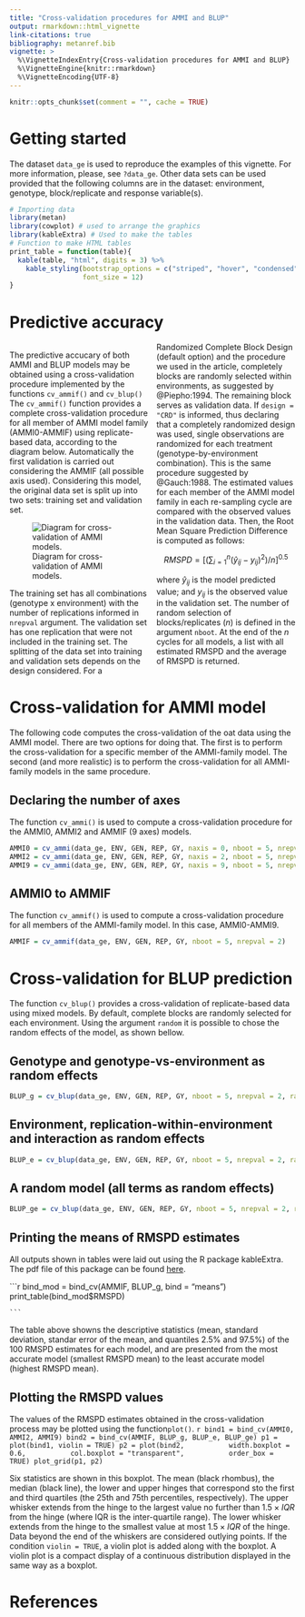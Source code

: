 ```yaml
---
title: "Cross-validation procedures for AMMI and BLUP"
output: rmarkdown::html_vignette
link-citations: true
bibliography: metanref.bib
vignette: >
  %\VignetteIndexEntry{Cross-validation procedures for AMMI and BLUP}
  %\VignetteEngine{knitr::rmarkdown}
  %\VignetteEncoding{UTF-8}
---
```



```r
knitr::opts_chunk$set(comment = "", cache = TRUE)

```


# Getting started
The dataset `data_ge` is used to reproduce the examples of this vignette. For more information, please, see `?data_ge`. Other data sets can be used provided that the following columns are in the dataset: environment, genotype, block/replicate and response variable(s).

<style>
  .col2 {
    columns: 2 200px;         /* number of columns and width in pixels*/
    -webkit-columns: 2 200px; /* chrome, safari */
    -moz-columns: 2 200px;    /* firefox */
  }
  .col3 {
    columns: 3 100px;
    -webkit-columns: 3 100px;
    -moz-columns: 3 100px;
  }
</style>

```r
# Importing data
library(metan)
library(cowplot) # used to arrange the graphics
library(kableExtra) # Used to make the tables
# Function to make HTML tables
print_table = function(table){
  kable(table, "html", digits = 3) %>%
    kable_styling(bootstrap_options = c("striped", "hover", "condensed", "responsive"),
                  font_size = 12)
}
```


# Predictive accuracy 

<div class="col2">
The predictive accucary of both AMMI and BLUP models may be obtained using a cross-validation procedure implemented by the functions `cv_ammif()` and `cv_blup()` The `cv_ammif()` function provides a complete cross-validation procedure for all member of AMMI model family (AMMI0-AMMIF) using replicate-based data, according to the diagram below. Automatically the first validation is carried out considering the AMMIF (all possible axis used). Considering this model, the original data set is split up into two sets: training set and validation set.

![Diagram for cross-validation of AMMI models.](validation.png)

The training set has all combinations (genotype x environment) with the number of replications informed in `nrepval` argument. The validation set has one replication that were not included in the training set. The splitting of the data set into training and validation sets depends on the design considered. For a Randomized Complete Block Design (default option) and the procedure we used in the article, completely blocks are randomly selected within environments, as suggested by @Piepho:1994. The remaining block serves as validation data. If `design = "CRD"` is informed, thus declaring that a completely randomized design was used, single observations are randomized for each treatment (genotype-by-environment combination). This is the same procedure suggested by @Gauch:1988. The estimated values for each member of the AMMI model family in each re-sampling cycle are compared with the observed values in the validation data. Then, the Root Mean Square Prediction Difference is computed as follows:

$$
   RMSPD = 
   {\left[ {\left( {\sum\nolimits_{i = 1}^n {{{\left( {{{\hat y}_{ij}} - {y_{ij}}} \right)}^2}} } \right)/n} \right]^{0.5}}
$$

where $\widehat{y}_{ij}$ is the model predicted value; and $y_{ij}$ is the observed value in the validation set. The number of random selection of blocks/replicates (*n*) is defined in the argument `nboot`. At the end of the *n* cycles for all models, a list with all estimated RMSPD and the average of RMSPD is returned.

</div>

# Cross-validation for AMMI model
The following code computes the cross-validation of the oat data using the AMMI model. There are two options for doing that. The first is to perform the cross-validation for a specific member of the AMMI-family model. The second (and more realistic) is to perform the cross-validation for all AMMI-family models in the same procedure.

## Declaring the number of axes
The function `cv_ammi()` is used to compute a cross-validation procedure for the AMMI0, AMMI2 and AMMIF (9 axes) models.

```r
AMMI0 = cv_ammi(data_ge, ENV, GEN, REP, GY, naxis = 0, nboot = 5, nrepval = 2) # AMMI0
AMMI2 = cv_ammi(data_ge, ENV, GEN, REP, GY, naxis = 2, nboot = 5, nrepval = 2) # AMMI2
AMMI9 = cv_ammi(data_ge, ENV, GEN, REP, GY, naxis = 9, nboot = 5, nrepval = 2) # AMMIF
```

## AMMI0 to AMMIF
The function `cv_ammif()` is used to compute a cross-validation procedure for all members of the AMMI-family model. In this case, AMMI0-AMMI9.

```r
AMMIF = cv_ammif(data_ge, ENV, GEN, REP, GY, nboot = 5, nrepval = 2)
```

# Cross-validation for BLUP prediction
The function  `cv_blup()` provides a cross-validation of replicate-based data using mixed models. By default, complete blocks are randomly selected for each environment. Using the argument `random` it is possible to chose the random effects of the model, as shown bellow.

## Genotype and genotype-vs-environment as random effects
```r
BLUP_g = cv_blup(data_ge, ENV, GEN, REP, GY, nboot = 5, nrepval = 2, random = "gen")
```

## Environment, replication-within-environment and interaction as random effects
```r
BLUP_e = cv_blup(data_ge, ENV, GEN, REP, GY, nboot = 5, nrepval = 2, random = "env")
```

## A random model (all terms as random effects)
```r
BLUP_ge = cv_blup(data_ge, ENV, GEN, REP, GY, nboot = 5, nrepval = 2, random = "all")
```


## Printing the means of RMSPD estimates

All outputs shown in tables were laid out using the R package kableExtra. The pdf file of this package can be found [here](https://haozhu233.github.io/kableExtra/awesome_table_in_pdf.pdf).

```r
bind_mod = bind_cv(AMMIF, BLUP_g, bind = "means")
print_table(bind_mod$RMSPD)

    ```

The table above showns the descriptive statistics (mean, standard deviation, standar error of the mean, and quantiles 2.5% and 97.5%) of the 100 RMSPD estimates for each model, and are presented from the most accurate model (smallest RMSPD mean) to the least accurate model (highest RMSPD mean). 

## Plotting the RMSPD values

The values of the RMSPD estimates obtained in the cross-validation process may be plotted using the function`plot()`. 
```r
bind1 = bind_cv(AMMI0, AMMI2, AMMI9)
bind2 = bind_cv(AMMIF, BLUP_g, BLUP_e, BLUP_ge)
p1 = plot(bind1, violin = TRUE)
p2 = plot(bind2,
          width.boxplot = 0.6,
          col.boxplot = "transparent",
          order_box = TRUE)
plot_grid(p1, p2)
    ```

Six statistics are shown in this boxplot. The mean (black rhombus), the median (black line), the lower and upper hinges that correspond sto the first and third quartiles (the 25th and 75th percentiles, respectively). The upper whisker extends from the hinge to the largest value no further than $1.5\times{IQR}$ from the hinge (where IQR is the inter-quartile range). The lower whisker extends from the hinge to the smallest value at most $1.5\times{IQR}$ of the hinge. Data beyond the end of the whiskers are considered outlying points. If the condition `violin = TRUE`, a violin plot is added along with the boxplot. A violin plot is a compact display of a continuous distribution displayed in the same way as a boxplot.

# References

